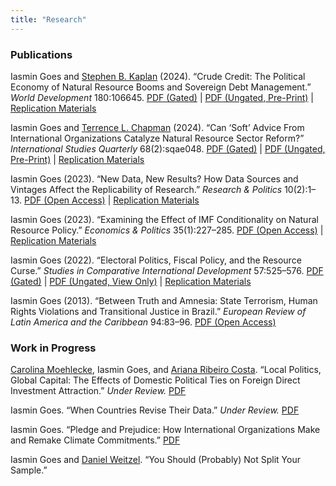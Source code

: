 ```yaml
---
title: "Research"
---
```


### Publications

Iasmin Goes and [Stephen B. Kaplan](http://stephenbkaplan.com/) (2024). "Crude Credit: The Political Economy of Natural Resource Booms and Sovereign Debt Management." *World Development* 180:106645. [PDF (Gated)](https://doi.org/10.1016/j.worlddev.2024.106645) \| [PDF (Ungated, Pre-Print)](papers/Goes-Kaplan.pdf) \| [Replication Materials](https://doi.org/10.7910/DVN/NWWX4E)

Iasmin Goes and [Terrence L. Chapman](https://terrencechapman.weebly.com/) (2024). "Can 'Soft' Advice From International Organizations Catalyze Natural Resource Sector Reform?" *International Studies Quarterly* 68(2):sqae048. [PDF (Gated)](https://doi.org/10.1093/isq/sqae048) \| [PDF (Ungated, Pre-Print)](papers/Goes-Chapman.pdf) \| [Replication Materials](https://doi.org/10.7910/DVN/V5MWRF)

Iasmin Goes (2023). "New Data, New Results? How Data Sources and Vintages Affect the Replicability of Research." *Research & Politics* 10(2):1--13. [PDF (Open Access)](https://doi.org/10.1177/20531680231170502) \| [Replication Materials](https://doi.org/10.7910/DVN/G9QZOU)

Iasmin Goes (2023). "Examining the Effect of IMF Conditionality on Natural Resource Policy." *Economics & Politics* 35(1):227--285. [PDF (Open Access)](https://doi.org/10.1111/ecpo.12214) \| [Replication Materials](https://doi.org/10.7910/DVN/9RURWP)

Iasmin Goes (2022). "Electoral Politics, Fiscal Policy, and the Resource Curse." *Studies in Comparative International Development* 57:525--576. [PDF (Gated)](https://doi.org/10.1007/s12116-022-09367-8) \| [PDF (Ungated, View Only)](https://rdcu.be/cU1nr) \| [Replication Materials](https://doi.org/10.7910/DVN/8HUQIF)

Iasmin Goes (2013). "Between Truth and Amnesia: State Terrorism, Human Rights Violations and Transitional Justice in Brazil." *European Review of Latin America and the Caribbean* 94:83--96. [PDF (Open Access)](http://doi.org/10.18352/erlacs.8395)

### Work in Progress

[Carolina Moehlecke](https://www.carolinamoehlecke.com/), Iasmin Goes, and [Ariana Ribeiro Costa](https://ri.fgv.br/en/pessoas/ariana-ribeiro-costa). "Local Politics, Global Capital: The Effects of Domestic Political Ties on Foreign Direct Investment Attraction." *Under Review.* [PDF](papers/Moehlecke-Goes-Costa.pdf)

Iasmin Goes. "When Countries Revise Their Data." *Under Review.* [PDF](papers/Goes-WDI.pdf)

Iasmin Goes. "Pledge and Prejudice: How International Organizations Make and Remake Climate Commitments." [PDF](papers/Goes-WB.pdf)

Iasmin Goes and [Daniel Weitzel](https://www.danweitzel.net/). "You Should (Probably) Not Split Your Sample."

